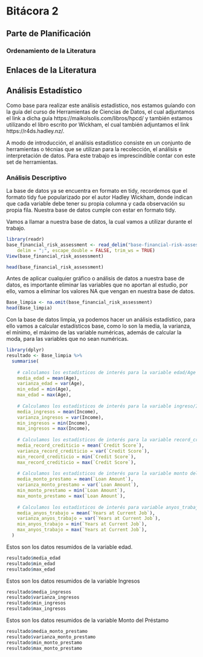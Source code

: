 # Bitácora 2

## Parte de Planificación 

### Ordenamiento de la Literatura 

## Enlaces de la Literatura

## Análisis Estadístico

Como base para realizar este análisis estadístico, nos estamos guíando con la guía del curso de Herramientas de Ciencias de Datos, el cual adjuntamos el link a dicha guía https://maikolsolis.com/libros/hpcd/ y también estamos utilizando el libro escrito por Wickham, el cual también adjuntamos el link https://r4ds.hadley.nz/. 

A modo de introducción, el análisis estadístico consiste en un conjunto de herramientas o técnias que se utilizan para la recolección, el análisis e interpretación de datos. Para este trabajo es imprescindible contar con este set de herramientas. 

### Análisis Descriptivo 
La base de datos ya se encuentra en formato en tidy, recordemos que el formato tidy fue popularizado por el autor Hadley Wickham, donde indican que cada variable debe tener su propia columna y cada observación su propia fila. Nuestra base de datos cumple con estar en formato tidy. 


Vamos a llamar a nuestra base de datos, la cual vamos a utilizar durante el trabajo.

```r
library(readr)
base_financial_risk_assessment <- read_delim("base-financial-risk-assessment.csv", 
    delim = ";", escape_double = FALSE, trim_ws = TRUE)
View(base_financial_risk_assessment)
```

```r
head(base_financial_risk_assessment)
```

Antes de aplicar cualquier gráfico o análisis de datos a nuestra base de datos, es importante eliminar las variables que no aportan al estudio, por ello, vamos a eliminar los valores NA que vengan en nuestra base de datos.

```r
Base_limpia <- na.omit(base_financial_risk_assessment)
head(Base_limpia)
```

Con la base de datos limpia, ya podemos hacer un análisis estadístico, para ello vamos a calcular estadísticos base, como lo son la media, la varianza, el mínimo, el máximo de las variable numéricas, además de calcular la moda, para las variables que no sean numéricas. 

```r
library(dplyr)
resultado <- Base_limpia %>% 
  summarise(
    
    # calculamos los estadísticos de interés para la variable edad/Age
    media_edad = mean(Age),
    varianza_edad = var(Age),
    min_edad = min(Age),
    max_edad = max(Age),
    
    # Calculamos los estadísticos de interés para la variable ingreso/Income
    media_ingresos = mean(Income),
    varianza_ingresos = var(Income),
    min_ingresos = min(Income),
    max_ingresos = max(Income),
    
    # Calculamos los estadísticos de interés para la variable record_crediticio/ Credit Score
    media_record_crediticio = mean(`Credit Score`),
    varianza_record_crediticio = var(`Credit Score`),
    min_record_crediticio = min(`Credit Score`),
    max_record_crediticio = max(`Credit Score`),
    
    # Calculamos los estadísticos de interés para la variable monto del préstamo/ Loan Amount
    media_monto_prestamo = mean(`Loan Amount`),
    varianza_monto_prestamo = var(`Loan Amount`),
    min_monto_prestamo = min(`Loan Amount`),
    max_monto_prestamo = max(`Loan Amount`),
    
    # Calculamos los estadísticos de interés para variable anyos_trabajo / Years at current job
    media_anyos_trabajo = mean(`Years at Current Job`),
    varianza_anyos_trabajo = var(`Years at Current Job`),
    min_anyos_trabajo = min(`Years at Current Job`),
    max_anyos_trabajo = max(`Years at Current Job`),
  )
```

Estos son los datos resumidos de la variable edad.

```r
resultado$media_edad
resultado$min_edad
resultado$max_edad
```

Estos son los datos resumidos de la variable Ingresos 

```r
resultado$media_ingresos
resultado$varianza_ingresos
resultado$min_ingresos
resultado$max_ingresos
```

Estos son los datos resumidos de la variable Monto del Préstamo

```r
resultado$media_monto_prestamo
resultado$varianza_monto_prestamo
resultado$min_monto_prestamo
resultado$max_monto_prestamo
```




